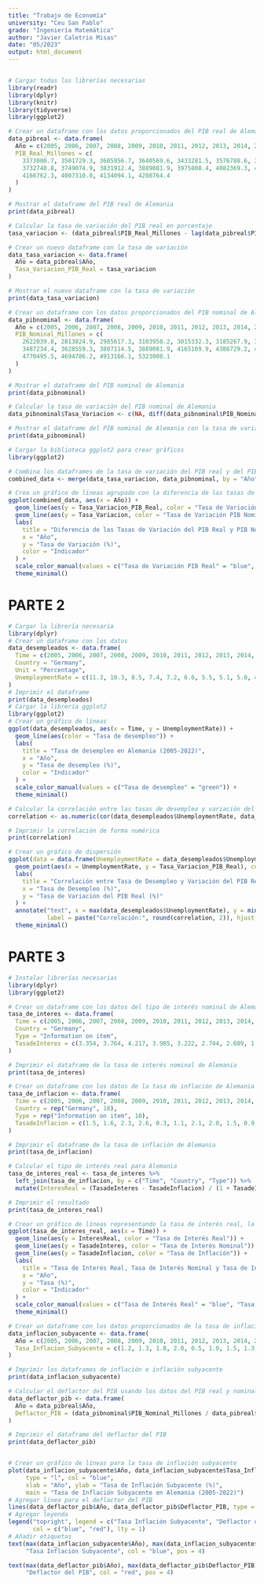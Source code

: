 ```yaml
---
title: "Trabajo de Economía"
university: "Ceu San Pablo"
grado: "Ingeniería Matemática"
author: "Javier Caletrio Misas"
date: "05/2023"
output: html_document
---
```


```r
```

```r
# Cargar todas las librerías necesarias
library(readr)
library(dplyr)
library(knitr)
library(tidyverse)
library(ggplot2)
```

```r
# Crear un dataframe con los datos proporcionados del PIB real de Alemania
data_pibreal <- data.frame(
  Año = c(2005, 2006, 2007, 2008, 2009, 2010, 2011, 2012, 2013, 2014, 2015, 2016, 2017, 2018, 2019, 2020, 2021, 2022),
  PIB_Real_Millones = c(
    3373000.7, 3501729.3, 3605956.7, 3640569.6, 3433281.5, 3576788.6, 3717184.5,
    3732740.8, 3749074.9, 3831912.4, 3889081.9, 3975808.4, 4082369.3, 4122426.8,
    4166762.3, 4007310.0, 4134094.1, 4208764.4
  )
)

# Mostrar el dataframe del PIB real de Alemania
print(data_pibreal)

# Calcular la tasa de variación del PIB real en porcentaje
tasa_variacion <- (data_pibreal$PIB_Real_Millones - lag(data_pibreal$PIB_Real_Millones)) / lag(data_pibreal$PIB_Real_Millones) * 100

# Crear un nuevo dataframe con la tasa de variación
data_tasa_variacion <- data.frame(
  Año = data_pibreal$Año,
  Tasa_Variacion_PIB_Real = tasa_variacion
)

# Mostrar el nuevo dataframe con la tasa de variación
print(data_tasa_variacion)
````


```r
# Crear un dataframe con los datos proporcionados del PIB nominal de Alemania
data_pibnominal <- data.frame(
  Año = c(2005, 2006, 2007, 2008, 2009, 2010, 2011, 2012, 2013, 2014, 2015, 2016, 2017, 2018, 2019, 2020, 2021, 2022),
  PIB_Nominal_Millones = c(
    2622039.8, 2813824.9, 2985617.3, 3103958.2, 3015332.3, 3185267.9, 3415020.0,
    3487234.4, 3628559.3, 3807114.5, 3889081.9, 4165169.9, 4386729.2, 4576056.5,
    4770495.5, 4694786.2, 4913166.1, 5323008.1
  )
)

# Mostrar el dataframe del PIB nominal de Alemania
print(data_pibnominal)

# Calcular la tasa de variación del PIB nominal de Alemania
data_pibnominal$Tasa_Variacion <- c(NA, diff(data_pibnominal$PIB_Nominal_Millones) / data_pibnominal$PIB_Nominal_Millones[-length(data_pibnominal$PIB_Nominal_Millones)] * 100)

# Mostrar el dataframe del PIB nominal de Alemania con la tasa de variación
print(data_pibnominal)
```


```r
# Cargar la biblioteca ggplot2 para crear gráficos
library(ggplot2)

# Combina los dataframes de la tasa de variación del PIB real y del PIB nominal por el año
combined_data <- merge(data_tasa_variacion, data_pibnominal, by = "Año")

# Crea un gráfico de líneas agrupado con la diferencia de las tasas de variación en diferentes colores
ggplot(combined_data, aes(x = Año)) +
  geom_line(aes(y = Tasa_Variacion_PIB_Real, color = "Tasa de Variación PIB Real")) +
  geom_line(aes(y = Tasa_Variacion, color = "Tasa de Variación PIB Nominal")) +
  labs(
    title = "Diferencia de las Tasas de Variación del PIB Real y PIB Nominal de Alemania",
    x = "Año",
    y = "Tasa de Variación (%)",
    color = "Indicador"
  ) +
  scale_color_manual(values = c("Tasa de Variación PIB Real" = "blue", "Tasa de Variación PIB Nominal" = "red")) +
  theme_minimal()
```

# PARTE 2

```r
# Cargar la librería necesaria
library(dplyr)
# Crear un dataframe con los datos
data_desempleados <- data.frame(
  Time = c(2005, 2006, 2007, 2008, 2009, 2010, 2011, 2012, 2013, 2014, 2015, 2016, 2017, 2018, 2019, 2020, 2021, 2022),
  Country = "Germany",
  Unit = "Percentage",
  UnemploymentRate = c(11.3, 10.3, 8.5, 7.4, 7.2, 6.6, 5.5, 5.1, 5.0, 4.7, 4.4, 3.9, 3.6, 3.2, 3.0, 3.6, 3.6, 3.1)
)
# Imprimir el dataframe
print(data_desempleados)
# Cargar la librería ggplot2
library(ggplot2)
# Crear un gráfico de líneas
ggplot(data_desempleados, aes(x = Time, y = UnemploymentRate)) +
  geom_line(aes(color = "Tasa de desempleo")) +
  labs(
    title = "Tasa de desempleo en Alemania (2005-2022)",
    x = "Año",
    y = "Tasa de desempleo (%)",
    color = "Indicador"
  ) +
  scale_color_manual(values = c("Tasa de desempleo" = "green")) +
  theme_minimal()
```
  
```r
# Calcular la correlación entre las tasas de desempleo y variación del PIB real de forma numérica
correlation <- as.numeric(cor(data_desempleados$UnemploymentRate, data_tasa_variacion$Tasa_Variacion_PIB_Real))

# Imprimir la correlación de forma numérica
print(correlation)

# Crear un gráfico de dispersión
ggplot(data = data.frame(UnemploymentRate = data_desempleados$UnemploymentRate, Tasa_Variacion_PIB_Real = data_tasa_variacion$Tasa_Variacion_PIB_Real)) +
  geom_point(aes(x = UnemploymentRate, y = Tasa_Variacion_PIB_Real), color = "blue") +
  labs(
    title = "Correlación entre Tasa de Desempleo y Variación del PIB Real (Ley de Okun)",
    x = "Tasa de Desempleo (%)",
    y = "Tasa de Variación del PIB Real (%)"
  ) +
  annotate("text", x = max(data_desempleados$UnemploymentRate), y = min(data_tasa_variacion$Tasa_Variacion_PIB_Real), 
           label = paste("Correlación:", round(correlation, 2)), hjust = 1, vjust = -1) +
  theme_minimal()
```


# PARTE 3

```r
# Instalar librerías necesarias
library(dplyr)
library(ggplot2)

# Crear un dataframe con los datos del tipo de interés nominal de Alemania
tasa_de_interes <- data.frame(
  Time = c(2005, 2006, 2007, 2008, 2009, 2010, 2011, 2012, 2013, 2014, 2015, 2016, 2017, 2018, 2019, 2020, 2021, 2022),
  Country = "Germany",
  Type = "Information on item",
  TasadeInteres = c(3.354, 3.764, 4.217, 3.985, 3.222, 2.744, 2.609, 1.495, 1.571, 1.163, 0.495, 0.091, 0.316, 0.396, -0.254, -0.511, -0.374, 1.143)
)

# Imprimir el dataframe de la tasa de interés nominal de Alemania
print(tasa_de_interes)

# Crear un dataframe con los datos de la tasa de inflación de Alemania
tasa_de_inflacion <- data.frame(
  Time = c(2005, 2006, 2007, 2008, 2009, 2010, 2011, 2012, 2013, 2014, 2015, 2016, 2017, 2018, 2019, 2020, 2021, 2022),
  Country = rep("Germany", 18),
  Type = rep("Information on item", 18),
  TasadeInflacion = c(1.5, 1.6, 2.3, 2.6, 0.3, 1.1, 2.1, 2.0, 1.5, 0.9, 0.5, 0.5, 1.5, 1.7, 1.4, 0.1, 3.1, 6.9)
)

# Imprimir el dataframe de la tasa de inflación de Alemania
print(tasa_de_inflacion)

# Calcular el tipo de interés real para Alemania
tasa_de_interes_real <- tasa_de_interes %>%
  left_join(tasa_de_inflacion, by = c("Time", "Country", "Type")) %>%
  mutate(InteresReal = (TasadeInteres - TasadeInflacion) / (1 + TasadeInflacion))

# Imprimir el resultado
print(tasa_de_interes_real)

# Crear un gráfico de líneas representando la tasa de interés real, la tasa de interés nominal y la tasa de inflación
ggplot(tasa_de_interes_real, aes(x = Time)) +
  geom_line(aes(y = InteresReal, color = "Tasa de Interés Real")) +
  geom_line(aes(y = TasadeInteres, color = "Tasa de Interés Nominal")) +
  geom_line(aes(y = TasadeInflacion, color = "Tasa de Inflación")) +
  labs(
    title = "Tasa de Interés Real, Tasa de Interés Nominal y Tasa de Inflación en Alemania (2005-2022)",
    x = "Año",
    y = "Tasa (%)",
    color = "Indicador"
  ) +
  scale_color_manual(values = c("Tasa de Interés Real" = "blue", "Tasa de Interés Nominal" = "red", "Tasa de Inflación" = "green")) +
  theme_minimal()

# Crear un dataframe con los datos proporcionados de la tasa de inflación subyacente
data_inflacion_subyacente <- data.frame(
  Año = c(2005, 2006, 2007, 2008, 2009, 2010, 2011, 2012, 2013, 2014, 2015, 2016, 2017, 2018, 2019, 2020, 2021, 2022),
  Tasa_Inflacion_Subyacente = c(1.2, 1.3, 1.8, 2.0, 0.5, 1.0, 1.5, 1.3, 1.0, 0.8, 0.4, 0.3, 1.2, 1.5, 1.0, 0.3, 2.5, 4.0)
)

# Imprimir los dataframes de inflación e inflación subyacente
print(data_inflacion_subyacente)

# Calcular el deflactor del PIB usando los datos del PIB real y nominal proporcionados
data_deflactor_pib <- data.frame(
  Año = data_pibreal$Año,
  Deflactor_PIB = (data_pibnominal$PIB_Nominal_Millones / data_pibreal$PIB_Real_Millones) * 100
)

# Imprimir el dataframe del deflactor del PIB
print(data_deflactor_pib)


# Crear un gráfico de líneas para la tasa de inflación subyacente
plot(data_inflacion_subyacente$Año, data_inflacion_subyacente$Tasa_Inflacion_Subyacente, 
     type = "l", col = "blue",
     xlab = "Año", ylab = "Tasa de Inflación Subyacente (%)",
     main = "Tasa de Inflación Subyacente en Alemania (2005-2022)")
# Agregar línea para el deflactor del PIB
lines(data_deflactor_pib$Año, data_deflactor_pib$Deflactor_PIB, type = "l", col = "red")
# Agregar leyenda
legend("topright", legend = c("Tasa Inflación Subyacente", "Deflactor del PIB"),
       col = c("blue", "red"), lty = 1)
# Añadir etiquetas
text(max(data_inflacion_subyacente$Año), max(data_inflacion_subyacente$Tasa_Inflacion_Subyacente),
     "Tasa Inflación Subyacente", col = "blue", pos = 4)

text(max(data_deflactor_pib$Año), max(data_deflactor_pib$Deflactor_PIB),
     "Deflactor del PIB", col = "red", pos = 4)
```